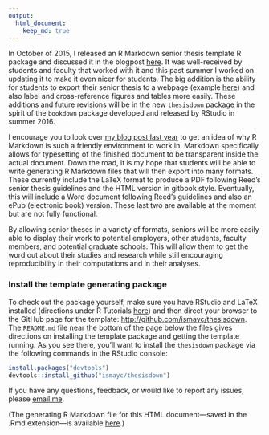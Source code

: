 ```yaml
---
output: 
  html_document:
    keep_md: true
---
```


In October of 2015, I released an R Markdown senior thesis template R package and discussed it in the blogpost [here](http://blogs.reed.edu/ed-tech/2015/11/r-markdown-senior-thesis-template/).  It was well-received by students and faculty that worked with it and this past summer I worked on updating it to make it even nicer for students.  The big addition is the ability for students to export their senior thesis to a webpage (example [here](https://ismayc.github.io/thesisdown_book/)) and also label and cross-reference figures and tables more easily.  These additions and future revisions will be in the new `thesisdown` package in the spirit of the `bookdown` package developed and released by RStudio in summer 2016.

I encourage you to look over [my blog post last year](http://blogs.reed.edu/ed-tech/2015/11/r-markdown-senior-thesis-template/) to get an idea of why R Markdown is such a friendly environment to work in.  Markdown specifically allows for typesetting of the finished document to be transparent inside the actual document.  Down the road, it is my hope that students will be able to write generating R Markdown files that will then export into many formats.  These currently include the LaTeX format to produce a PDF following Reed's senior thesis guidelines and the HTML version in gitbook style.  Eventually, this will include a Word document following Reed's guidelines and also an ePub (electronic book) version.  These last two are available at the moment but are not fully functional.  

By allowing senior theses in a variety of formats, seniors will be more easily able to display their work to potential employers, other students, faculty members, and potential graduate schools.  This will allow them to get the word out about their studies and research while still encouraging reproducibility in their computations and in their analyses.

### Install the template generating package

To check out the package yourself, make sure you have RStudio and LaTeX installed (directions under R Tutorials [here](http://www.reed.edu/data-at-reed/resources/)) and then direct your browser to the GitHub page for the template: <http://github.com/ismayc/thesisdown>.  The `README.md` file near the bottom of the page below the files gives directions on installing the template package and getting the template running.  As you see there, you'll want to install the `thesisdown` package via the following commands in the RStudio console:

```r
install.packages("devtools")
devtools::install_github("ismayc/thesisdown")
```

If you have any questions, feedback, or would like to report any issues, please [email me](cismay@reed.edu).

(The generating R Markdown file for this HTML document---saved in the .Rmd extension---is available [here](http://reed.edu/data-at-reed/software/R/blogposts/thesisdown_blogpost.Rmd).)
